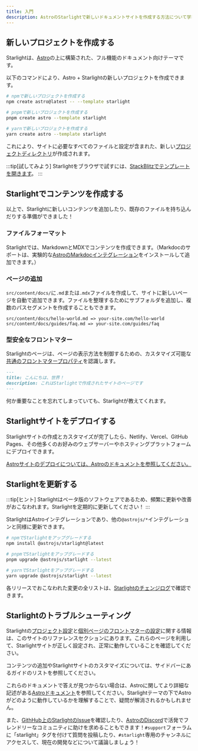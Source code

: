 ```yaml
---
title: 入門
description: AstroのStarlightで新しいドキュメントサイトを作成する方法について学びます。
---
```



## 新しいプロジェクトを作成する

Starlightは、[Astro](https://astro.build)の上に構築された、フル機能のドキュメント向けテーマです。

以下のコマンドにより、Astro + Starlightの新しいプロジェクトを作成できます。

<Tabs>
<TabItem label="npm">

```sh
# npmで新しいプロジェクトを作成する
npm create astro@latest -- --template starlight
```

</TabItem>
<TabItem label="pnpm">

```sh
# pnpmで新しいプロジェクトを作成する
pnpm create astro --template starlight
```

</TabItem>
<TabItem label="Yarn">

```sh
# yarnで新しいプロジェクトを作成する
yarn create astro --template starlight
```

</TabItem>
</Tabs>

これにより、サイトに必要なすべてのファイルと設定が含まれた、新しい[プロジェクトディレクトリ](/ja/guides/project-structure/)が作成されます。

:::tip[試してみよう]
Starlightをブラウザで試すには、[StackBlitzでテンプレートを開きます](https://stackblitz.com/github/withastro/starlight/tree/main/examples/basics)。
:::

## Starlightでコンテンツを作成する

以上で、Starlightに新しいコンテンツを追加したり、既存のファイルを持ち込んだりする準備ができました！

### ファイルフォーマット

Starlightでは、MarkdownとMDXでコンテンツを作成できます。（Markdocのサポートは、実験的な[AstroのMarkdocインテグレーション](https://docs.astro.build/ja/guides/integrations-guide/markdoc/)をインストールして追加できます。）

### ページの追加

`src/content/docs/`に`.md`または`.mdx`ファイルを作成して、サイトに新しいページを自動で追加できます。ファイルを整理するためにサブフォルダを追加し、複数のパスセグメントを作成することもできます。

```
src/content/docs/hello-world.md => your-site.com/hello-world
src/content/docs/guides/faq.md => your-site.com/guides/faq
```

### 型安全なフロントマター

Starlightのページは、ページの表示方法を制御するための、カスタマイズ可能な[共通のフロントマタープロパティ](/ja/reference/frontmatter/)を認識します。

```md
---
title: こんにちは、世界！
description: これはStarlightで作成されたサイトのページです
---
```

何か重要なことを忘れてしまっていても、Starlightが教えてくれます。

## Starlightサイトをデプロイする

Starlightサイトの作成とカスタマイズが完了したら、Netlify、Vercel、GitHub Pages、その他多くのお好みのウェブサーバーやホスティングプラットフォームにデプロイできます。

[Astroサイトのデプロイについては、Astroのドキュメントを参照してください。](https://docs.astro.build/ja/guides/deploy/)

## Starlightを更新する

:::tip[ヒント]
Starlightはベータ版のソフトウェアであるため、頻繁に更新や改善がおこなわれます。Starlightを定期的に更新してください！
:::

StarlightはAstroインテグレーションであり、他の`@astrojs/*`インテグレーションと同様に更新できます。

<Tabs>
<TabItem label="npm">

```sh
# npmでStarlightをアップグレードする
npm install @astrojs/starlight@latest
```

</TabItem>
<TabItem label="pnpm">

```sh
# pnpmでStarlightをアップグレードする
pnpm upgrade @astrojs/starlight --latest
```

</TabItem>
<TabItem label="Yarn">

```sh
# yarnでStarlightをアップグレードする
yarn upgrade @astrojs/starlight --latest
```

</TabItem>
</Tabs>

各リリースでおこなわれた変更の全リストは、[Starlightのチェンジログ](https://github.com/withastro/starlight/blob/main/packages/starlight/CHANGELOG.md)で確認できます。

## Starlightのトラブルシューティング

Starlightの[プロジェクト設定](/ja/reference/configuration/)と[個別ページのフロントマターの設定](/ja/reference/frontmatter/)に関する情報は、このサイトのリファレンスセクションにあります。これらのページを利用して、Starlightサイトが正しく設定され、正常に動作していることを確認してください。

コンテンツの追加やStarlightサイトのカスタマイズについては、サイドバーにあるガイドのリストを参照してください。

これらのドキュメントで答えが見つからない場合は、Astroに関してより詳細な記述がある[Astroドキュメント](https://docs.astro.build)を参照してください。Starlightテーマの下でAstroがどのように動作しているかを理解することで、疑問が解消されるかもしれません。

また、[GithHub上のStarlightのIssue](https://github.com/withastro/starlight/issues)を確認したり、[AstroのDiscord](https://astro.build/chat/)で活発でフレンドリーなコミュニティに助けを求めることもできます！`#support`フォーラムに「starlight」タグを付けて質問を投稿したり、`#starlight`専用のチャンネルにアクセスして、現在の開発などについて議論しましょう！
